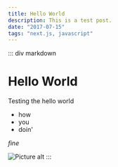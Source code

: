 ```yaml
---
title: Hello World
description: This is a test post.
date: "2017-07-15"
tags: "next.js, javascript"
---
```


::: div markdown

# Hello World

Testing the hello world

- how
- you
- doin'

_fine_

![Picture alt](https://c8r-x0.s3.amazonaws.com/lab-components-macbook.jpg "Picture title")
:::
